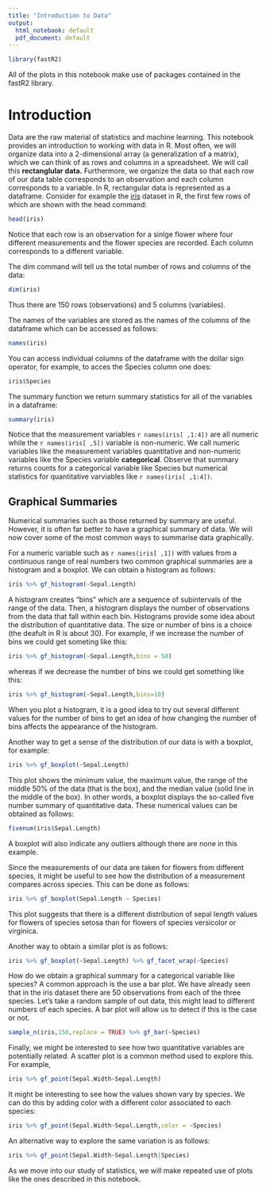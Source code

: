 ```yaml
---
title: "Introduction to Data"
output:
  html_notebook: default
  pdf_document: default
---
```


```r
library(fastR2)
```

All of the plots in this notebook make use of packages contained in the fastR2 library. 

# Introduction

Data are the raw material of statistics and machine learning. This notebook provides an introduction to working with data in R. Most often, we will organize data into a 2-dimensional array (a generalization of a matrix), which we can think of as rows and columns in a spreadsheet. We will call this **rectanglular data.** Furthermore, we organize the data so that each row of our data table corresponds to an observation and each column corresponds to a variable. In R, rectangular data is represented as a dataframe. Consider for example the [iris](https://en.wikipedia.org/wiki/Iris_flower_data_set) dataset in R, the first few rows of which are shown with the head command:
```r
head(iris)
```

Notice that each row is an observation for a sinlge flower where four different measurements and the flower species are recorded. Each column corresponds to a different variable.  

The dim command will tell us the total number of rows and columns of the data:
```r
dim(iris)
```
Thus there are 150 rows (observations) and 5 columns (variables). 

The names of the variables are stored as the names of the columns of the dataframe which can be accessed as follows:
```r
names(iris)
```

You can access individual columns of the dataframe with the dollar sign operator, for example, to acces the Species column one does:
```r
iris$Species
```

The summary function we return summary statistics for all of the variables in a dataframe:
```r
summary(iris)
```

Notice that the measurement variables `r names(iris[ ,1:4])` are all numeric while the `r names(iris[ ,5])` variable is non-numeric. We call numeric variables like the measurement variables quantitative and non-numeric variables like the Species variable **categorical**. Observe that summary returns counts for a categorical variable like Species but numerical statistics for quantitative varviables like `r names(iris[ ,1:4])`. 

## Graphical Summaries

Numerical summaries such as those returned by summary are useful. However, it is often far better to have a graphical summary of data. We will now cover some of the most common ways to summarise data graphically. 

For a numeric variable such as `r names(iris[ ,1])` with values from a continuous range of real numbers two common graphical summaries are a histogram and a boxplot. We can obtain a histogram as follows:
```r
iris %>% gf_histogram(~Sepal.Length)
```

A histogram creates "bins" which are a sequence of subintervals of the range of the data. Then, a histogram displays the number of observations from the data that fall within each bin. Histograms provide some idea about the distribution of quantitative data. The size or number of bins is a choice (the deafult in R is about 30). For example, if we increase the number of bins we could get someting like this:
```r
iris %>% gf_histogram(~Sepal.Length,bins = 50)
```

whereas if we decrease the number of bins we could get something like this:
```r
iris %>% gf_histogram(~Sepal.Length,bins=10)
```

When you plot a histogram, it is a good idea to try out several different values for the number of bins to get an idea of how changing the number of bins affects the appearance of the histogram. 

Another way to get a sense of the distribution of our data is with a boxplot, for example:
```r
iris %>% gf_boxplot(~Sepal.Length)
```

This plot shows the minimum value, the maximum value, the range of the middle 50\% of the data (that is the box), and the median value (solid line in the middle of the box). In other words, a boxplot displays the so-called five number summary of quantitative data. These numerical values can be obtained as follows:
```r
fivenum(iris$Sepal.Length)
```

A boxplot will also indicate any outliers although there are none in this example.  

Since the measurements of our data are taken for flowers from different species, it might be useful to see how the distribution of a measurement compares across species. This can be done as follows:
```r
iris %>% gf_boxplot(Sepal.Length ~ Species)
```

This plot suggests that there is a different distribution of sepal length values for flowers of species setosa than for flowers of species versicolor or virginica. 

Another way to obtain a similar plot is as follows:
```r
iris %>% gf_boxplot(~Sepal.Length) %>% gf_facet_wrap(~Species)
```

How do we obtain a graphical summary for a categorical variable like species? A common approach is the use a bar plot. We have already seen that in the iris dataset there are 50 observations from each of the three species. Let's take a random sample of out data, this might lead to different numbers of each species. A bar plot will allow us to detect if this is the case or not. 

```r
sample_n(iris,150,replace = TRUE) %>% gf_bar(~Species)
```


Finally, we might be interested to see how two quantitative variables are potentially related. A scatter plot is a common method used to explore this. For example, 
```r
iris %>% gf_point(Sepal.Width~Sepal.Length)
```

It might be interesting to see how the values shown vary by species. We can do this by adding color with a different color associated to each species:
```r
iris %>% gf_point(Sepal.Width~Sepal.Length,color = ~Species)
```

An alternative way to explore the same variation is as follows:
```r
iris %>% gf_point(Sepal.Width~Sepal.Length|Species)
```

As we move into our study of statistics, we will make repeated use of plots like the ones described in this notebook. 


